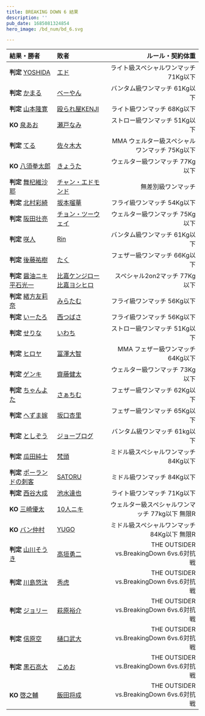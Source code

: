 ```yaml
---
title: BREAKING DOWN 6 結果
description: ''
pub_date: 1685081324854
hero_image: /bd_num/bd_6.svg

---
```

| 結果・勝者 | 敗者 | ルール・契約体重 |
| :--------- | :-------- | ---------------: |
|**判定** [YOSHIDA](/fighters/yoshida)|[エド](/fighters/edo)|ライト級スペシャルワンマッチ 71Kg以下|
|**判定** [かまる](/fighters/kamaru)|[べーやん](/fighters/beyan)|バンタム級ワンマッチ 61Kg以下|
|**判定** [山本隆寛](/fighters/yamamoto_takahiro)|[殴られ屋KENJI](/fighters/nagurareya_kenji)|ライト級ワンマッチ 68Kg以下|
|**KO** [泉あお](/fighters/izumi_ao)|[瀬戸なみ](/fighters/seto_nami)|ストロー級ワンマッチ 51Kg以下|
|**判定** [てる](/fighters/teru)|[佐々木大](/fighters/sasaki_hiro)|MMA ウェルター級スペシャルワンマッチ  75Kg以下|
|**KO** [八須拳太郎](/fighters/hachisu_kentaro)|[きょうた](/fighters/kyouta)|ウェルター級ワンマッチ 77Kg以下|
|**判定** [舞杞維沙耶](/fighters/maki_izaya)|[チャン・エドモンド](/fighters/cahn_edomondo)|無差別級ワンマッチ|
|**判定** [北村彩綺](/fighters/kitamura_saki)|[坂本瑠華](/fighters/sakamoto_ruka)|フライ級ワンマッチ 54Kg以下|
|**判定** [阪田壮亮](/fighters/handa_sousuke)|[チョン・ツーウェイ](/fighters/cong_zhuwei)|ウェルター級ワンマッチ 75Kg以下|
|**判定** [咲人](/fighters/sakito)|[Rin](/fighters/rin)|バンタム級ワンマッチ 61Kg以下|
|**判定** [後藤祐樹](/fighters/goto_yuki)|[たく](/fighters/taku)|フェザー級ワンマッチ 66Kg以下|
|**判定** [醤油ニキ](/fighters/syoyu_niki) [平石光一](/fighters/hiraishi_koichi) |[比嘉ケンジロー](/fighters/higa_kenjiro) [比嘉ヨシヒロ](/fighters/higa_yoshihiro)|スペシャル2on2マッチ 77Kg以下|
|**判定** [緒方友莉奈](/fighters/ogata_yurina)|[みらたむ](/fighters/muratami)|フライ級ワンマッチ 56Kg以下|
|**判定** [いーたろ](/fighters/itaro)|[西つばさ](/fighters/nishi_tsubasa)|フライ級ワンマッチ 56Kg以下|
|**判定** [せりな](/fighters/serina)|[いわち](/fighters/iwachi)|ストロー級ワンマッチ 51Kg以下|
|**判定** [ヒロヤ](/fighters/hiroya)|[冨澤大智](/fighters/tomizawa_daichi)|MMA フェザー級ワンマッチ 64Kg以下|
|**判定** [ゲンキ](/fighters/genki)|[齋藤健太](/fighters/saito_kenta)|ウェルター級ワンマッチ 73Kg以下|
|**判定** [ちゃんよた](/fighters/chanyota)|[さぁちむ](/fighters/sachimu)|フェザー級ワンマッチ 62Kg以下|
|**判定** [へずま嫁](/fighters/hezumayome)|[坂口杏里](/fighters/sakaguchi_anri)|フェザー級ワンマッチ 65Kg以下|
|**判定** [としぞう](/fighters/toshizou)|[ジョーブログ](/fighters/jo_blog)|バンタム級ワンマッチ 61kg以下|
|**判定** [瓜田純士](/fighters/urita_junshi)|[梵頭](/fighters/bonzu)|ミドル級スペシャルワンマッチ 84Kg以下|
|**判定** [ポーランドの刺客](/fighters/polandno_sikyaku)|[SATORU](/fighters/satoru)|ミドル級ワンマッチ 84Kg以下|
|**判定** [西谷大成](/fighters/nishitani_taisei)|[池水達也](/fighters/ikemizu_tatsuya)|ライト級ワンマッチ 71Kg以下|
|**KO** [三崎優太](/fighters/misaki_yuta)|[10人ニキ](/fighters/junin_niki)|ウェルター級スペシャルワンマッチ 77kg以下  無限R|
|**KO** [バン仲村](/fighters/ban_nakamura)|[YUGO](/fighters/yugo)|ミドル級スペシャルワンマッチ 84Kg以下  無限R|
|**判定** [山川そうき](/fighters/yamakawa_souki)|[高垣勇二](/fighters/takagaki_yuji)|THE OUTSIDER vs.BreakingDown 6vs.6対抗戦|
|**判定** [川島悠汰](/fighters/kawashima_yuta)|[秀虎](/fighters/hidetora)|THE OUTSIDER vs.BreakingDown 6vs.6対抗戦|
|**判定** [ジョリー](/fighters/joly)|[萩原裕介](/fighters/hagiwara_yusuke)|THE OUTSIDER vs.BreakingDown 6vs.6対抗戦|
|**判定** [信原空](/fighters/nobuhara_sora)|[樋口武大](/fighters/higuhi_takehiro)|THE OUTSIDER vs.BreakingDown 6vs.6対抗戦|
|**判定** [黒石高大](/fighters/kuroishi_takahiro)|[こめお](/fighters/komeo)|THE OUTSIDER vs.BreakingDown 6vs.6対抗戦|
|**KO** [啓之輔](/fighters/keinosuke)|[飯田将成](/fighters/iida_masanari)|THE OUTSIDER vs.BreakingDown 6vs.6対抗戦|
